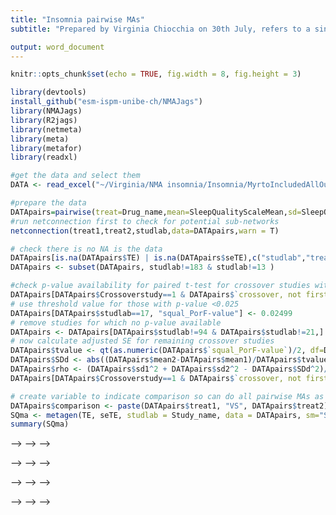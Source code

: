 ```yaml
---
title: "Insomnia pairwise MAs"
subtitle: "Prepared by Virginia Chiocchia on 30th July, refers to a single outcome analysis (Sleep Quality) in a frequentist setting"

output: word_document
---
```


```r
knitr::opts_chunk$set(echo = TRUE, fig.width = 8, fig.height = 3)
```

```r
library(devtools)
install_github("esm-ispm-unibe-ch/NMAJags")
library(NMAJags)
library(R2jags)
library(netmeta)
library(meta)
library(metafor)
library(readxl)
```

```r
#get the data and select them
DATA <- read_excel("~/Virginia/NMA insomnia/Insomnia/MyrtoIncludedAllOutcomesClean27.6dVirgiRenamedInterventions.xlsx", na = "NA")


```

```r
#prepare the data
DATApairs=pairwise(treat=Drug_name,mean=SleepQualityScaleMean,sd=SleepQualityScaleSD,n=SleepQualityScaleParticipants, data=DATA, studlab = Final_ID_all, sm= "SMD")
#run netconnection first to check for potential sub-networks
netconnection(treat1,treat2,studlab,data=DATApairs,warn = T)

# check there is no NA is the data
DATApairs[is.na(DATApairs$TE) | is.na(DATApairs$seTE),c("studlab","treat1","treat2","TE","seTE")]
DATApairs <- subset(DATApairs, studlab!=183 & studlab!=13 )

#check p-value availability for paired t-test for crossover studies with both phases used
DATApairs[DATApairs$Crossoverstudy==1 & DATApairs$`crossover, not first phase used`==1,c("studlab","squal_PorF-value","squal_p=0, f=1")]
# use threshold value for those with p-value <0.025
DATApairs[DATApairs$studlab==17, "squal_PorF-value"] <- 0.02499
# remove studies for which no p-value available
DATApairs <- DATApairs[DATApairs$studlab!=94 & DATApairs$studlab!=21,]
# now calculate adjusted SE for remaining crossover studies
DATApairs$tvalue <- qt(as.numeric(DATApairs$`squal_PorF-value`)/2, df=DATApairs$n1-1, lower.tail = F)
DATApairs$SDd <- abs((DATApairs$mean2-DATApairs$mean1)/DATApairs$tvalue*sqrt(DATApairs$n1))
DATApairs$rho <- (DATApairs$sd1^2 + DATApairs$sd2^2 - DATApairs$SDd^2)/(2*DATApairs$sd1*DATApairs$sd2)
DATApairs[DATApairs$Crossoverstudy==1 & DATApairs$`crossover, not first phase used`==1,"seTE"] <- sqrt((1/DATApairs$n1+(DATApairs$TE^2)/(2*DATApairs$n1))*(2-2*DATApairs$rho))[DATApairs$Crossoverstudy==1 & DATApairs$`crossover, not first phase used`==1] 
```

```r
# create variable to indicate comparison so can do all pairwise MAs as subgroup analysis with a single command
DATApairs$comparison <- paste(DATApairs$treat1, "VS", DATApairs$treat2)
SQma <- metagen(TE, seTE, studlab = Study_name, data = DATApairs, sm="SMD",byvar = comparison, tau.common = T)
summary(SQma)
```



<!-- ```{r, echo=FALSE} -->
<!-- # acetaminophen vs placebo -->
<!-- SQma1 <- metacont(n1,mean1,sd1,n2,mean2,sd2, studlab=DATApairs$Study_name, data=DATApairs, subset = DATApairs$treat1=="acetaminophen", label.e = DATApairs$treat1[1], label.c = DATApairs$treat2[1]) -->

<!-- #forest plots -->
<!-- forest(SQma1, digits=1, digits.sd = 1, just = "center") -->
<!-- ``` -->

<!-- ```{r, echo=FALSE} -->
<!-- # srtifical vs tart cherry juice -->
<!-- SQma2 <- metacont(n1,mean1,sd1,n2,mean2,sd2, studlab=DATApairs$Study_name, data=DATApairs, subset = DATApairs$treat1=="artificial juice", label.e = "artificial juice", label.c = "tart cherry juice") -->

<!-- #forest plots -->
<!-- forest(SQma2, digits=1, digits.sd = 1) -->
<!-- ``` -->

<!-- ```{r, echo=FALSE} -->
<!-- # BBT I vs self-monitoring control -->
<!-- SQma3 <- metacont(n1,mean1,sd1,n2,mean2,sd2, studlab=DATApairs$Study_name, data=DATApairs, subset = DATApairs$treat1=="BBT I", label.e = "BBT I", label.c = "self-monitoring control") -->

<!-- #forest plots -->
<!-- forest(SQma3, digits=1, digits.sd = 1, just = "center") -->
<!-- ``` -->

<!-- ```{r, echo=FALSE} -->
<!-- # chlormethiazole vs triazolam -->
<!-- SQma4 <- metacont(n1,mean1,sd1,n2,mean2,sd2, studlab=DATApairs$Study_name, data=DATApairs, subset = DATApairs$treat1=="chlormethiazole", label.e ="chlormethiazole", label.c = "triazolam") -->

<!-- #forest plots -->
<!-- forest(SQma4, digits=1, digits.sd = 1, just = "center") -->
<!-- ``` -->

<!-- ```{r, echo=FALSE} -->
<!-- # diphenhydramine vs pbo -->
<!-- SQma5 <- metacont(n1,mean1,sd1,n2,mean2,sd2, studlab=DATApairs$Study_name, data=DATApairs, subset = DATApairs$treat1=="diphenhydramine" &  DATApairs$treat2=="pbo", label.e = "diphenhydramine", label.c = "pbo") -->

<!-- #forest plots -->
<!-- forest(SQma5, digits=1, digits.sd = 1, just = "center") -->
<!-- ``` -->

<!-- ```{r, echo=FALSE} -->
<!-- # diphenhydramine vs temazepam -->
<!-- SQma6 <- metacont(n1,mean1,sd1,n2,mean2,sd2, studlab=DATApairs$Study_name, data=DATApairs, subset = DATApairs$treat1=="diphenhydramine" &  DATApairs$treat2=="temazepam", label.e = "diphenhydramine", label.c = "temazepam") -->

<!-- #forest plots -->
<!-- forest(SQma6, digits=1, digits.sd = 1, just = "center") -->
<!-- ``` -->

<!-- ```{r, echo=FALSE, fig.width = 10, fig.height = 3} -->
<!-- # doxepin vs pbo -->
<!-- SQma7 <- metacont(n1,mean1,sd1,n2,mean2,sd2, studlab=DATApairs$Study_name, data=DATApairs, subset = DATApairs$treat1=="doxepin", label.e = "doxepin", label.c = "pbo") -->

<!-- #forest plots -->
<!-- forest(SQma7, digits=1, digits.sd = 1, just = "center") -->
<!-- ``` -->

<!-- ```{r, echo=FALSE} -->
<!-- # esmirtazapine vs pbo -->
<!-- SQma8 <- metacont(n1,mean1,sd1,n2,mean2,sd2, studlab=DATApairs$Study_name, data=DATApairs, subset = DATApairs$treat1=="esmirtazapine", label.e = "esmirtazapine", label.c = "pbo") -->

<!-- #forest plots -->
<!-- forest(SQma8, digits=1, digits.sd = 1, just = "center") -->
<!-- ``` -->

<!-- ```{r, echo=FALSE, fig.width = 10, fig.height = 3} -->
<!-- # eszopiclone vs pbo -->
<!-- SQma9 <- metacont(n1,mean1,sd1,n2,mean2,sd2, studlab=DATApairs$Study_name, data=DATApairs, subset = DATApairs$treat1=="eszopiclone", label.e = "eszopiclone", label.c = "pbo") -->

<!-- #forest plots -->
<!-- forest(SQma9, digits=1, digits.sd = 1, just = "center") -->
<!-- ``` -->


<!-- ```{r, echo=FALSE} -->
<!-- # food supplement vs pbo -->
<!-- SQma10 <- metacont(n1,mean1,sd1,n2,mean2,sd2, studlab=DATApairs$Study_name, data=DATApairs, subset = grep("food supplement", DATApairs$treat1), label.e = "food supplement", label.c = "pbo") -->

<!-- #forest plots -->
<!-- forest(SQma10, digits=1, digits.sd = 1, just = "center") -->
<!-- ``` -->

<!-- ```{r, echo=FALSE} -->
<!-- # LAT vs MAT -->
<!-- SQma11 <- metacont(n1,mean1,sd1,n2,mean2,sd2, studlab=DATApairs$Study_name, data=DATApairs, subset = DATApairs$treat1=="LAT" &  DATApairs$treat2=="MAT", label.e = "LAT", label.c = "MAT") -->

<!-- #forest plots -->
<!-- forest(SQma11, digits=1, digits.sd = 1, just = "center") -->
<!-- ``` -->

<!-- ```{r, echo=FALSE} -->
<!-- # LAT vs MAT+LAT -->
<!-- SQma12 <- metacont(n1,mean1,sd1,n2,mean2,sd2, studlab=DATApairs$Study_name, data=DATApairs, subset = DATApairs$treat1=="LAT" &  DATApairs$treat2=="MAT+LAT", label.e = "LAT", label.c = "MAT+LAT") -->

<!-- #forest plots -->
<!-- forest(SQma12, digits=1, digits.sd = 1, just = "center") -->
<!-- ``` -->

<!-- ```{r, echo=FALSE} -->
<!-- # MAT vs MAT+LAT -->
<!-- SQma13 <- metacont(n1,mean1,sd1,n2,mean2,sd2, studlab=DATApairs$Study_name, data=DATApairs, subset = DATApairs$treat1=="MAT" &  DATApairs$treat2=="MAT+LAT", label.e = "MAT", label.c = "MAT+LAT") -->

<!-- #forest plots -->
<!-- forest(SQma13, digits=1, digits.sd = 1, just = "center") -->
<!-- ``` -->

<!-- ```{r, echo=FALSE} -->
<!-- # loprazolam vs nitrazepam -->
<!-- SQma14 <- metacont(n1,mean1,sd1,n2,mean2,sd2, studlab=DATApairs$Study_name, data=DATApairs, subset = DATApairs$treat1=="loprazolam" &  DATApairs$treat2=="nitrazepam", label.e = "loprazolam", label.c = "nitrazepam") -->

<!-- #forest plots -->
<!-- forest(SQma14, digits=1, digits.sd = 1) -->
<!-- ``` -->

<!-- <!-- ```{r, echo=FALSE} --> -->
<!-- <!-- # lormetazepam+sleep hygiene vs sleep hygiene --> -->
<!-- <!-- SQma15 <- metacont(n1,mean1,sd1,n2,mean2,sd2, studlab=DATApairs$Study_name, data=DATApairs, subset = DATApairs$treat2=="sleep hygiene", label.e = "lormetazepam + sleep hygiene", label.c = "sleep hygiene") --> -->

<!-- <!-- #forest plots --> -->
<!-- <!-- forest(SQma15, digits=1, digits.sd = 1) --> -->
<!-- <!-- ``` --> -->

<!-- ```{r, echo=FALSE, fig.width = 10, fig.height = 3} -->
<!-- #  melatonin vs pbo -->
<!-- SQma15 <- metacont(n1,mean1,sd1,n2,mean2,sd2, studlab=DATApairs$Study_name, data=DATApairs, subset = DATApairs$treat1=="melatonin", label.e = "melatonin", label.c = "pbo") -->

<!-- #forest plots -->
<!-- forest(SQma15, digits=1, digits.sd = 1, just = "center") -->
<!-- ``` -->

<!-- ```{r, echo=FALSE, fig.width = 10, fig.height = 3} -->
<!-- #  Mindfulness Based Stress Reduction Program vs waitlist -->
<!-- SQma16 <- metacont(n1,mean1,sd1,n2,mean2,sd2, studlab=DATApairs$Study_name, data=DATApairs, subset = DATApairs$treat1=="Mindfulness Based Stress Reduction Program", label.e = "Mindfulness Based Stress Reduction Program", label.c = "waitlist") -->

<!-- #forest plots -->
<!-- forest(SQma16, digits=1, digits.sd = 1) -->
<!-- ``` -->

<!-- ```{r, echo=FALSE, fig.width =10, fig.height = 3} -->
<!-- #  nitrazepam vs triazolam -->
<!-- SQma17 <- metacont(n1,mean1,sd1,n2,mean2,sd2, studlab=DATApairs$Study_name, data=DATApairs, subset = DATApairs$treat1=="nitrazepam" & DATApairs$treat2=="triazolam", label.e = "nitrazepam", label.c = "triazolam") -->

<!-- #forest plots -->
<!-- forest(SQma17, digits=1, digits.sd = 1) -->
<!-- ``` -->
<!-- ```{r, echo=FALSE} -->
<!-- #  nitrazepam vs zopiclone -->
<!-- SQma18 <- metacont(n1,mean1,sd1,n2,mean2,sd2, studlab=DATApairs$Study_name, data=DATApairs, subset = DATApairs$treat1=="nitrazepam" & DATApairs$treat2=="zopiclone", label.e = "nitrazepam", label.c = "zopiclone") -->

<!-- #forest plots -->
<!-- forest(SQma18, digits=1, digits.sd = 1) -->
<!-- ``` -->

<!-- <!-- ```{r, echo=FALSE} --> -->
<!-- <!-- #  pbo vs temazepam --> -->
<!-- <!-- SQma19 <- metacont(n1,mean1,sd1,n2,mean2,sd2, studlab=DATApairs$Study_name, data=DATApairs, subset = DATApairs$treat1=="pbo" & DATApairs$treat2=="triazolam", label.e = "pbo", label.c = "triazolam") --> -->

<!-- <!-- #forest plots --> -->
<!-- <!-- forest(SQma19, digits=1, digits.sd = 1, just = "center") --> -->
<!-- <!-- ``` --> -->


<!-- ```{r, echo=FALSE} -->
<!-- #  pbo vs temazepam -->
<!-- SQma20 <- metacont(n1,mean1,sd1,n2,mean2,sd2, studlab=DATApairs$Study_name, data=DATApairs, subset = DATApairs$treat1=="pbo" & DATApairs$treat2=="temazepam", label.e = "pbo", label.c = "temazepam") -->

<!-- #forest plots -->
<!-- forest(SQma20, digits=1, digits.sd = 1, just = "center") -->
<!-- ``` -->

<!-- ```{r, echo=FALSE} -->
<!-- #  pbo vs zaleplon -->
<!-- SQma21 <- metacont(n1,mean1,sd1,n2,mean2,sd2, studlab=DATApairs$Study_name, data=DATApairs, subset = DATApairs$treat1=="pbo" & DATApairs$treat2=="zaleplon", label.e = "pbo", label.c = "zaleplon") -->

<!-- #forest plots -->
<!-- forest(SQma21, digits=1, digits.sd = 1, just = "center") -->
<!-- ``` -->

<!-- ```{r, echo=FALSE} -->
<!-- #  pbo vs propiomazine -->
<!-- SQma22 <- metacont(n1,mean1,sd1,n2,mean2,sd2, studlab=DATApairs$Study_name, data=DATApairs, subset = DATApairs$treat1=="pbo" & DATApairs$treat2=="propiomazine", label.e = "pbo", label.c = "propiomazine") -->

<!-- #forest plots -->
<!-- forest(SQma22, digits=1, digits.sd = 1, just = "center") -->
<!-- ``` -->

<!-- ```{r, echo=FALSE} -->
<!-- #  pbo vs zolpidem -->
<!-- SQma23 <- metacont(n1,mean1,sd1,n2,mean2,sd2, studlab=DATApairs$Study_name, data=DATApairs, subset = DATApairs$treat1=="pbo" & DATApairs$treat2=="zolpidem", label.e = "pbo", label.c = "zolpidem") -->

<!-- #forest plots -->
<!-- forest(SQma23, digits=1, digits.sd = 1, just = "center") -->
<!-- ``` -->
<!-- ```{r, echo=FALSE, fig.width = 10, fig.height = 3} -->
<!-- #  acupressure vs sham acupressure -->
<!-- SQma24 <- metacont(n1,mean1,sd1,n2,mean2,sd2, studlab=DATApairs$Study_name, data=DATApairs, subset = DATApairs$treat1=="acupressure", label.e = "acupressure", label.c = "sham acupressure") -->

<!-- #forest plots -->
<!-- forest(SQma24, digits=1, digits.sd = 1, just = "center") -->
<!-- ``` -->

<!-- ```{r, echo=FALSE} -->
<!-- #  auricular acupuncture vs control? -->
<!-- SQma25 <- metacont(n1,mean1,sd1,n2,mean2,sd2, studlab=DATApairs$Study_name, data=DATApairs, subset = DATApairs$treat1=="auricular acupuncture", label.e = "auricular acupuncture", label.c = "control") -->

<!-- #forest plots -->
<!-- forest(SQma25, digits=1, digits.sd = 1, just = "center") -->
<!-- ``` -->

<!-- ```{r, echo=FALSE} -->
<!-- #  mimic therapeutic touch vs no intervention -->
<!-- SQma26 <- metacont(n1,mean1,sd1,n2,mean2,sd2, studlab=DATApairs$Study_name, data=DATApairs, subset = grep("mimic therapeutic", DATApairs$treat2), label.e = "no intervention", label.c = "mimic therapeutic touch") -->

<!-- #forest plots -->
<!-- forest(SQma26, digits=1, digits.sd = 1, just = "left") -->
<!-- ``` -->

<!-- ```{r, echo=FALSE} -->
<!-- #  therapeutic touch vs no intervention -->
<!-- SQma27 <- metacont(n1,mean1,sd1,n2,mean2,sd2, studlab=DATApairs$Study_name, data=DATApairs, subset = DATApairs$treat1=="control/no intervention" & DATApairs$treat2=="therapeutic touch", label.e = "no intervention", label.c = "therapeutic touch") -->

<!-- #forest plots -->
<!-- forest(SQma27, digits=1, digits.sd = 1, just = "left") -->
<!-- ``` -->

<!-- ```{r, echo=FALSE} -->
<!-- #  mimic therapeutic touch vs therapeutic touch  -->
<!-- SQma28 <- metacont(n1,mean1,sd1,n2,mean2,sd2, studlab=DATApairs$Study_name, data=DATApairs, subset = DATApairs$treat1=="mimic therapeutic touch/placebo" & DATApairs$treat2=="therapeutic touch", label.e = "mimic touch", label.c = "therapeutic touch") -->

<!-- #forest plots -->
<!-- forest(SQma28, digits=1, digits.sd = 1, just = "center") -->
<!-- ``` -->